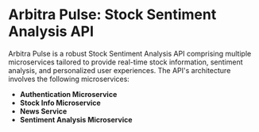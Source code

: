 # Arbitra Pulse: Stock Sentiment Analysis API

Arbitra Pulse is a robust Stock Sentiment Analysis API comprising multiple
microservices tailored to provide real-time stock information, sentiment
analysis, and personalized user experiences. The API's architecture involves the
following microservices:

- **Authentication Microservice**
- **Stock Info Microservice**
- **News Service**
- **Sentiment Analysis Microservice**
